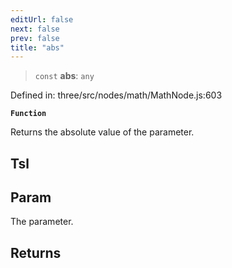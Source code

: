```yaml
---
editUrl: false
next: false
prev: false
title: "abs"
---
```


> `const` **abs**: `any`

Defined in: three/src/nodes/math/MathNode.js:603

**`Function`**

Returns the absolute value of the parameter.

## Tsl

## Param

The parameter.

## Returns
